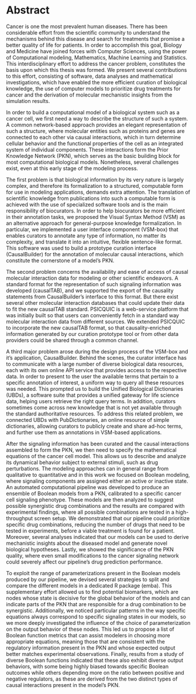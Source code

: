 # Abstract {-}

Cancer is one the most prevalent human diseases. 
There has been considerable effort from the scientific community to understand the mechanisms behind this disease and search for treatments that promise a better quality of life for patients. 
In order to accomplish this goal, Biology and Medicine have joined forces with Computer Sciences, using the power of Computational modeling, Mathematics, Machine Learning and Statistics. 
This interdisciplinary effort to address the cancer problem, constitutes the basis upon which this thesis was formed. 
We present several contributions to this effort, consisting of software, data analyses and mathematical investigations, which have enabled the more efficient curation of biological knowledge, the use of computer models to prioritize drug treatments for cancer and the derivation of molecular mechanistic insights from the simulation results.

In order to build a computational model of a biological system such as a cancer cell, we first need a way to describe the structure of such a system. 
A common network-based approach provides an elegant representation of such a structure, where molecular entities such as proteins and genes are connected to each other via causal interactions, which in turn determine cellular behavior and the functional properties of the cell as an integrated system of individual components. 
These interactions form the Prior Knowledge Network (PKN), which serves as the basic building block for most computational biological models. Nonetheless, several challenges exist, even at this early stage of the modeling process.

The first problem is that biological information by its very nature is largely complex, and therefore its formalization to a structured, computable form for use in modeling applications, demands extra attention. 
The translation of scientific knowledge from publications into such a computable form is achieved with the use of specialized software tools and is the main responsibility of biocurators. 
In order to help biocurators be more efficient in their annotation tasks, we proposed the Visual Syntax Method (VSM) as an alternative approach for general-purpose knowledge formalization. 
In particular, we implemented a user interface component (VSM-box) that enables curators to annotate any type of information, no matter its complexity, and translate it into an intuitive, flexible sentence-like format.
This software was used to build a prototype curation interface (CausalBuilder) for the annotation of molecular causal interactions, which constitute the cornerstone of a model’s PKN.

The second problem concerns the availability and ease of access of causal molecular interaction data for modeling or other scientific endeavors. 
A standard format for the representation of such signaling information was developed (causalTAB), and we supported the export of the causality statements from CausalBuilder’s interface to this format. 
But there exist several other molecular interaction databases that could update their data to fit the new causalTAB standard. 
PSICQUIC is a web-service platform that was initially built so that users can conveniently fetch in a standard way molecular interaction data from different sources. 
We extended PSICQUIC to incorporate the new causalTAB format, so that causality-enriched information generated by our curation prototype tool or from other data providers could be shared through a common channel.

A third major problem arose during the design process of the VSM-box and it’s application, CausalBuilder. 
Behind the scenes, the curator interface has to communicate with a large number of diverse biological data resources, each with its own online API service that provides access to the respective data. 
In order to present to the user the available terms that pertain to a specific annotation of interest, a uniform way to query all these resources was needed. 
This prompted us to build the Unified Biological Dictionaries (UBDs), a software suite that provides a unified gateway for life science data, helping users retrieve the right query terms. 
In addition, curators sometimes come across new knowledge that is not yet available through the standard authoritative resources. 
To address this related problem, we connected UBDs with PubDictionaries, an online resource of simple dictionaries, allowing curators to publicly create and share ad-hoc terms, and further use them as annotations in VSM-based applications.

After the signaling information has been curated and the causal interactions assembled to form the PKN, we then need to specify the mathematical equations of the cancer cell model. 
This allows us to describe and analyze its dynamical behavior subject to external stimuli, such as drug perturbations. 
The modeling approaches can in general range from qualitative to quantitative and in this work we focused on Boolean modeling, where signaling components are assigned either an active or inactive state. 
An automated computational pipeline was developed to produce an ensemble of Boolean models from a PKN, calibrated to a specific cancer cell signaling phenotype. 
These models are then analyzed to suggest possible synergistic drug combinations and the results are compared with experimental findings, where all possible combinations are tested in a high-throughput screen setup. 
We demonstrated that our pipeline could prioritize specific drug combinations, reducing the number of drugs that need to be tested in experiments, before a viable treatment is found for a patient. 
Moreover, several analyses indicated that our models can be used to derive mechanistic insights about the diseased model and generate novel biological hypotheses. 
Lastly, we showed the significance of the PKN quality, where even small modifications to the cancer signaling network could severely affect our pipeline’s drug prediction performance.

To exploit the range of parameterizations present in the Boolean models produced by our pipeline, we devised several strategies to split and compare the different models in a dedicated R package (emba). 
This supplementary effort allowed us to find potential biomarkers, which are nodes whose state is decisive for the global behavior of the models and can indicate parts of the PKN that are responsible for a drug combination to be synergistic. 
Additionally, we noticed particular patterns in the way specific equations always correspond to specific signaling states in our models, so we more deeply investigated the influence of the choice of parameterization on the output behavior of these nodes. 
This led us to propose a list of Boolean function metrics that can assist modelers in choosing more appropriate equations, meaning those that are consistent with the regulatory information present in the PKN and whose expected output better matches experimental observations. 
Finally, results from a study of diverse Boolean functions indicated that these also exhibit diverse output behaviors, with some being highly biased towards specific Boolean outcomes while others depending more on the ratio between positive and negative regulators, as these are derived from the two distinct types of causal interactions present in the model’s PKN.
